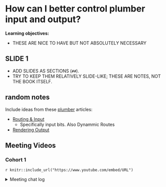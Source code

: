 # How can I better control plumber input and output?

**Learning objectives:**

- THESE ARE NICE TO HAVE BUT NOT ABSOLUTELY NECESSARY

## SLIDE 1 {-}

- ADD SLIDES AS SECTIONS (`##`).
- TRY TO KEEP THEM RELATIVELY SLIDE-LIKE; THESE ARE NOTES, NOT THE BOOK ITSELF.

## random notes {-}

Include ideas from these [plumber](https://www.rplumber.io/) articles:

-   [Routing & Input](https://www.rplumber.io/articles/routing-and-input.html)
    -   Specifically input bits. Also Dynammic Routes
-   [Rendering Output](https://www.rplumber.io/articles/rendering-output.html)

## Meeting Videos {-}

### Cohort 1 {-}

`r knitr::include_url("https://www.youtube.com/embed/URL")`

<details>
<summary> Meeting chat log </summary>

```
LOG
```
</details>
